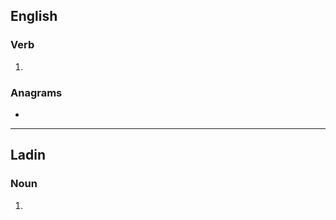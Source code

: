 {{also|Razes}}
==English==

===Verb===
{{head|en|verb form}}

# {{en-third-person singular of|raze}}

===Anagrams===
* {{anagrams|en|a=aersz|Rezas}}

----

==Ladin==

===Noun===
{{head|lld|noun form}}

# {{plural of|lld|raza}}